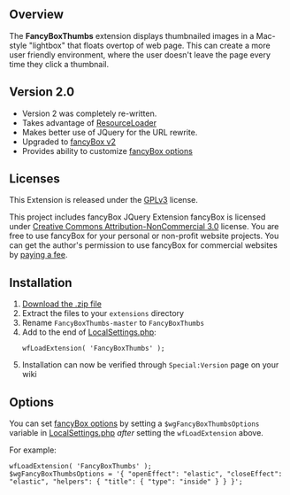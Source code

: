 == Overview ==

The '''FancyBoxThumbs''' extension displays thumbnailed images in a Mac-style "lightbox" that floats overtop of web page. This can create a more user friendly environment, where the user doesn't leave the page every time they click a thumbnail.

== Version 2.0 ==

* Version 2 was completely re-written. 
* Takes advantage of [http://www.mediawiki.org/wiki/ResourceLoader ResourceLoader]
* Makes better use of JQuery for the URL rewrite.
* Upgraded to [http://fancyapps.com/fancybox/#news fancyBox v2]
* Provides ability to customize [http://fancyapps.com/fancybox/#docs fancyBox options]

== Licenses ==
This Extension is released under the [http://www.gnu.org/licenses/gpl.html GPLv3] license.

This project includes fancyBox JQuery Extension
fancyBox is licensed under [http://creativecommons.org/licenses/by-nc/3.0/ Creative Commons Attribution-NonCommercial 3.0] license.
You are free to use fancyBox for your personal or non-profit website projects. 
You can get the author's permission to use fancyBox for commercial websites by [http://fancyapps.com/store/ paying a fee].

== Installation ==
# [https://github.com/Universal-Omega/FancyBoxThumbs/archive/master.zip Download the .zip file]
# Extract the files to your <code>extensions</code> directory
# Rename <code>FancyBoxThumbs-master</code> to <code>FancyBoxThumbs</code>
# Add to the end of [http://www.mediawiki.org/wiki/Manual:LocalSettings.php LocalSettings.php]: <pre>wfLoadExtension( 'FancyBoxThumbs' );</pre>
# Installation can now be verified through <code>Special:Version</code> page on your wiki

== Options ==
You can set [http://fancyapps.com/fancybox/#docs fancyBox options] by setting a <code>$wgFancyBoxThumbsOptions</code> variable in [http://www.mediawiki.org/wiki/Manual:LocalSettings.php LocalSettings.php] ''after'' setting the <code>wfLoadExtension</code> above.

For example:

<pre>
wfLoadExtension( 'FancyBoxThumbs' );
$wgFancyBoxThumbsOptions = '{ "openEffect": "elastic", "closeEffect": "elastic", "helpers": { "title": { "type": "inside" } } }';</pre>
</pre>
